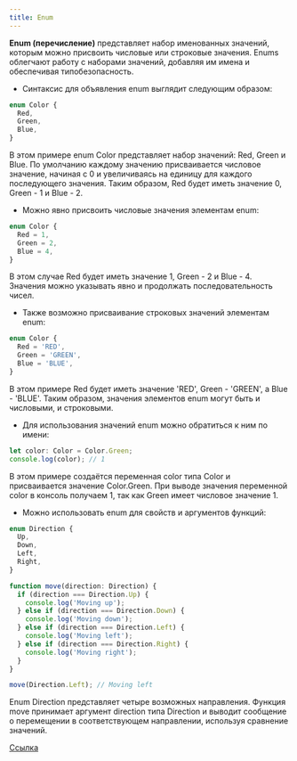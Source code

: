 ```yaml
---
title: Enum
---
```


**Enum (перечисление)** представляет набор именованных значений, которым можно присвоить числовые или строковые значения. Enums облегчают работу с наборами значений, добавляя им имена и обеспечивая типобезопасность.

- Синтаксис для объявления enum выглядит следующим образом:

```typescript
enum Color {
  Red,
  Green,
  Blue,
}
```

В этом примере enum Color представляет набор значений: Red, Green и Blue. По умолчанию каждому значению присваивается числовое значение, начиная с 0 и увеличиваясь на единицу для каждого последующего значения. Таким образом, Red будет иметь значение 0, Green - 1 и Blue - 2.

- Можно явно присвоить числовые значения элементам enum:

```typescript
enum Color {
  Red = 1,
  Green = 2,
  Blue = 4,
}
```

В этом случае Red будет иметь значение 1, Green - 2 и Blue - 4. Значения можно указывать явно и продолжать последовательность чисел.

- Также возможно присваивание строковых значений элементам enum:

```typescript
enum Color {
  Red = 'RED',
  Green = 'GREEN',
  Blue = 'BLUE',
}
```

В этом примере Red будет иметь значение 'RED', Green - 'GREEN', а Blue - 'BLUE'. Таким образом, значения элементов enum могут быть и числовыми, и строковыми.

- Для использования значений enum можно обратиться к ним по имени:

```typescript
let color: Color = Color.Green;
console.log(color); // 1
```

В этом примере создаётся переменная color типа Color и присваивается значение Color.Green. При выводе значения переменной color в консоль получаем 1, так как Green имеет числовое значение 1.

- Можно использовать enum для свойств и аргументов функций:

```typescript
enum Direction {
  Up,
  Down,
  Left,
  Right,
}

function move(direction: Direction) {
  if (direction === Direction.Up) {
    console.log('Moving up');
  } else if (direction === Direction.Down) {
    console.log('Moving down');
  } else if (direction === Direction.Left) {
    console.log('Moving left');
  } else if (direction === Direction.Right) {
    console.log('Moving right');
  }
}

move(Direction.Left); // Moving left
```

Enum Direction представляет четыре возможных направления. Функция move принимает аргумент direction типа Direction и выводит сообщение о перемещении в соответствующем направлении, используя сравнение значений.

[Ссылка](https://metanit.com/web/typescript/2.11.php)
